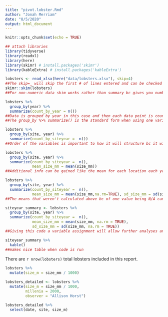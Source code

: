 ```yaml
---
title: "pivot.lobster.Rmd"
author: "Jonah Merriam"
date: "8/5/2020"
output: html_document
---
```


```r
knitr::opts_chunk$set(echo = TRUE)
```

```r
## attach libraries
library(tidyverse)
library(readxl)
library(here)
library(skimr) # install.packages('skimr')
library(kableExtra) # install.packages('kableExtra')
```

```r
lobsters <- read_xlsx(here("data/lobsters.xlsx"), skip=4)
##The skip=_ will skip the first # of lines entered and can be checked for success by head()
skimr::skim(lobsters) 
##For non-numeric data skim works rather than summary bc gives you number of variables and any data that may be missing for those variables

```

```r
lobsters %>%
  group_by(year) %>%
  summarize(count_by_year = n())
##Data is grouped by year in this case and then each data point is counted and binned by year because n=1 for each row
##The group_by %>% summarize() is the standard form when using one variable to group 
```

```r
lobsters %>%
  group_by(site, year) %>%
  summarize(count_by_siteyear =  n())
##Order of the variables is important to how it will structure bc it will group in order so in this case site and then year

lobsters %>%
  group_by(site, year) %>%
  summarize(count_by_siteyear =  n(),
            mean_size_mm = mean(size_mm))
##Additional info can be gained like the mean for each location each year by adding this kind of code to the summarize section

lobsters %>%
  group_by(site, year) %>%
  summarize(count_by_siteyear =  n(), 
            mean_size_mm = mean(size_mm,na.rm=TRUE), sd_size_mm = sd(size_mm, na.rm=TRUE))
##The means that weren't calculated above bc of one value being N/A can be fixed by adding the na.rm=TRUE and standard deviation can be calculated in a similar manner to the mean 

siteyear_summary <- lobsters %>%
  group_by(site, year) %>%
  summarize(count_by_siteyear =  n(), 
            mean_size_mm = mean(size_mm, na.rm = TRUE), 
            sd_size_mm = sd(size_mm, na.rm = TRUE))
##Giving this code a variable assignment will allow further analyses and formatting and is the starting point for a lot of the data manipulation in R
```

```r
siteyear_summary %>%
  kable()
##makes nice table when code is run
```

There are `r nrow(lobsters)` total lobsters included in this report.

```r
lobsters %>%
  mutate(size_m = size_mm / 1000)

lobsters_detailed <- lobsters %>%
  mutate(size_m = size_mm / 1000, 
         millenia = 2000,
         observer = "Allison Horst")

lobsters_detailed %>%
  select(date, site, size_m)
```

